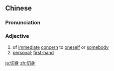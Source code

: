 ==Chinese==
{{zh-forms}}

===Pronunciation===
{{zh-pron
|m=qièshēn
|c=cit3 san1
|mn=chhiat-sin
|cat=a
}}

===Adjective===
{{zh-adj}}

# of [[immediate]] [[concern]] to [[oneself]] or [[somebody]]
# [[personal]]; [[first-hand]]

[[ja:切身]]
[[zh:切身]]